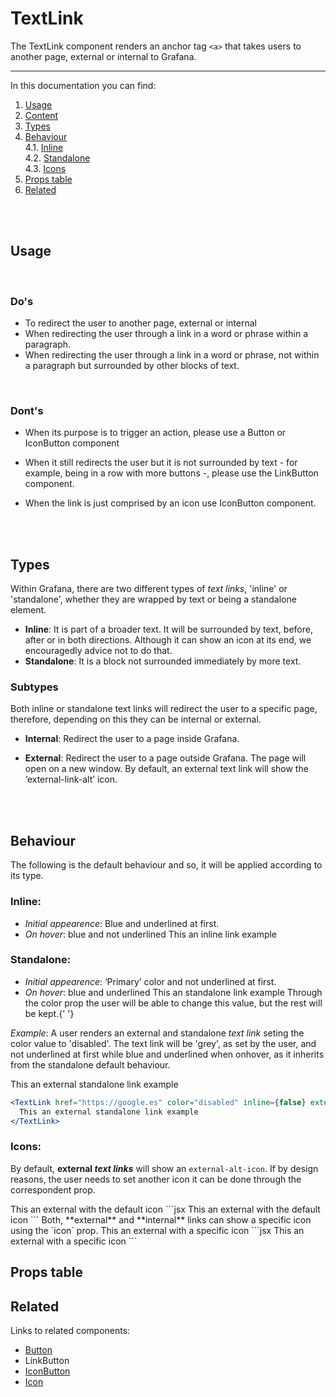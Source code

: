 
<Meta title="MDX|TextLink" component={TextLink} />

# TextLink

The TextLink component renders an anchor tag `<a>` that takes users to another page, external or internal to Grafana.

---

In this documentation you can find:

1. [Usage](#usage)
1. [Content](#content)
1. [Types](#types)
1. [Behaviour](#behaviour)
   <br />
   4.1. [Inline](#inline-behaviour)
   <br />
   4.2. [Standalone](#standalone-behaviour)
   <br />
   4.3. [Icons](#icons-behaviour)
1. [Props table](#propstable)
1. [Related](#related)

<br />
<br />

## <a name="usage"/> Usage

<br />

### **Do's**

- To redirect the user to another page, external or internal
- When redirecting the user through a link in a word or phrase within a paragraph.
- When redirecting the user through a link in a word or phrase, not within a paragraph but surrounded by other blocks of text.

<br />

### **Dont's**

- When its purpose is to trigger an action, please use a Button or IconButton component
- When it still redirects the user but it is not surrounded by text - for example, being in a row with more buttons -, please use the LinkButton component.
- When the link is just comprised by an icon use IconButton component.

  <br />
  <br />

## <a name="types"/> Types

Within Grafana, there are two different types of _text links_, 'inline' or 'standalone', whether they are wrapped by text or being a standalone element.

- **Inline**: It is part of a broader text. It will be surrounded by text, before, after or in both directions. Although it can show an icon at its end, we encouragedly advice not to do that.
- **Standalone**: It is a block not surrounded immediately by more text.

### **Subtypes**

Both inline or standalone text links will redirect the user to a specific page, therefore, depending on this they can be internal or external.

- **Internal**: Redirect the user to a page inside Grafana.
- **External**: Redirect the user to a page outside Grafana. The page will open on a new window. By default, an external text link will show the ‘external-link-alt’ icon.

  <br />
  <br />

## <a name="behaviour"/> Behaviour

The following is the default behaviour and so, it will be applied according to its type.

### <a name="inline-behaviour"/>**Inline**:<br/>

- _Initial appearence_: Blue and underlined at first. <br/>
- _On hover_: blue and not underlined
  <Preview>
    <TextLink href="https://google.es" external inline>
      This an inline link example
    </TextLink>
  </Preview>

### <a name="standalone-behaviour"/>**Standalone**:

- _Initial appearence_: ‘Primary’ color and not underlined at first.
- _On hover_: blue and underlined
  <Preview>
    <TextLink href="https://google.es" inline={false} external>
      This an standalone link example
    </TextLink>
  </Preview>
  Through the color prop the user will be able to change this value, but the rest will be kept.{' '}

_Example_: A user renders an external and standalone _text link_ seting the color value to 'disabled'.
The text link will be 'grey', as set by the user, and not underlined at first while blue and underlined when onhover, as it inherits from the standalone default behaviour.

<Preview>
  <TextLink href="https://google.es" color="disabled" inline={false} external>
    This an external standalone link example
  </TextLink>
</Preview>

```jsx
<TextLink href="https://google.es" color="disabled" inline={false} external>
  This an external standalone link example
</TextLink>
```

### <a name="icons-behaviour"/>**Icons**:

By default, **external _text links_** will show an `external-alt-icon`. If by design reasons, the user needs to set another icon it can be done through the correspondent prop.

<Preview>
  <TextLink href="https://google.es" external>
    This an external with the default icon
  </TextLink>
</Preview>
```jsx
<TextLink href="https://google.es" external>
  This an external with the default icon
</TextLink>
``` Both, **external** and **internal** links can show a specific icon using the `icon` prop.
<Preview>
  <TextLink href="https://google.es" icon="google" external>
    This an external with a specific icon
  </TextLink>
</Preview>
```jsx
<TextLink href="https://google.es" icon="google" external>
  This an external with a specific icon
</TextLink>
```

## <a name="propstable"/>Props table

<ArgsTable of={TextLink} />

## <a name="related"/>Related

Links to related components:

- [Button](/docs/buttons-button--docs)
- LinkButton
- [IconButton](/docs/buttons-iconbutton--docs)
- [Icon](/docs-overview-icon--docs)
